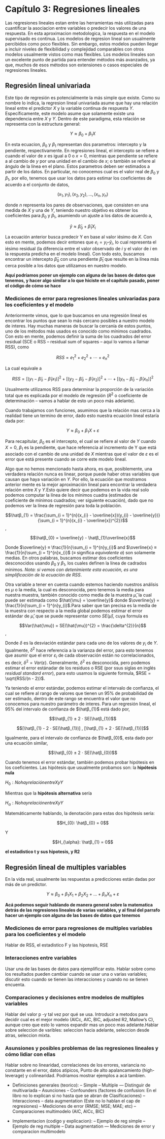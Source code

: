 # Capítulo 3: Regresiones lineales

Las regresiones lineales estan entre las herramientas más utilizadas para cuantificar la asociacion entre variables o predecir los valores de una respuesta. En esta aproximacion metodologica, la respuesta en el modelo supervisado es continua. Los modelos de regresion lineal son usualmente percibidos como poco flexibles. Sin embargo, estos modelos pueden llegar a incluir niveles de flexibilidad y complejidad comparables con otros modelos usualmente vistos como mas flexibles. Los modelos lineales son un excelente punto de partida para entender métodos más avanzados, ya que, muchos de esos métodos son extensiones o casos especiales de regresiones lineales.

## Regresión lineal univariada

Este tipo de regresión es potencialmente la más simple que existe. Como su nombre lo indica, la regresion lineal univariada asume que hay una relación lineal entre el predictor $X$ y la variable continua de respuesta $Y$. Específicamente, este modelo asume que solamente existe una dependencia entre $X$ y $Y$. Dentro de este paradigma, esta relación se representa con la estructura general:

$$Y ≈ β_{0} + β_{1}X$$

En esta ecuacion, $β_{0}$ y $β_{1}$ representan dos parametros: intercepto y la pendiente, respectivamente. En regresiones lineal, el intercepto se refiere a cuando el valor de $x$ es igual a $0$ o $x = 0$,  mientras que pendiente se refiere a al cambio de $y$ por una unidad en el cambio de $x$; o también se refiere al ángulo  de la línea en el plano. Estos parametros deben ser estimados a partir de los datos. En particular, no conocemos cual es el valor real de $β_{0}$ y $β_{1}$, por ello, tenemos que usar los datos para estimar los coeficientes de acuerdo a el conjunto de datos,

$$(x_1, y_1), (x_2, y_2), … , (x_n, y_n)$$

donde $n$ representa los pares de observaciones, que consisten en una medida de $X$ y una de $Y$, teniendo nuestro objetivo es obtener los coeficientes para $β_{0}$ y $β_{1}$, asumiendo un ajuste a los datos de acuerdo a, 

$$\hat{y} ≈ \hat{β}_{0} + \hat{β}_{1}X_{i}$$

La ecuación anterior busca predecir Y en base al valor iésimo de $X$. Con esto en mente, podemos decir entones que $e_{i} = y_{i} – \hat{y}_{i}$, lo cual representa el iésimo residual (la diferencia entre el valor observado de $i$ y el valor de $i$ en la respuesta predicha en el modelo lineal). Con todo esto, buscamos encontrar un intercepto $\hat{β}_{0}$ con una pendiente $\hat{β}_{1}$ que resulte en la línea más cerca posible a los datos que utilizamos en nuestro modelo. 

**Aquí podríamos poner un ejemplo con alguna de las bases de datos que tenemos, y hacer algo similar a lo que hiciste en el capitulo pasado, poner el código de cómo se hace**

### Mediciones de error para regresiones lineales univariadas para los coeficientes y el modelo

Anteriormente vimos, que lo que buscamos en una regresión lineal es encontrar los puntos que sean lo más cercano posibles a nuestro modelo de interes. Hay muchas maneras de buscar la cercanía de estos puntos, uno de los métodos más usados es conocido como mínimos cuadrados. Con esto en mente, podemos definir la suma de los cuadrados del error residual (SCE o RSS – residual sum of squares – aquí lo vamos a llamar RSS), como

$$RSS = e_{1}^{2} + e_{2}^{2} +⋯+ e_{n}^{2}$$

La cual equivale a

$$RSS=[(y_{1}-\hat{β}_{0}-\hat{β}_{1}x_{1})]^{2}+[(y_{2}-\hat{β}_{0}-\hat{β}_{1}x_{2})]^{2}+⋯+[(y_{n}-\hat{β}_{0}-\hat{β}_{1}x_{n})]^{2}$$

Usualmente utilizamos RSS para determinar la proporción de la variación total que es explicada por el modelo de regresión ($R^{2}$ o coeficiente de determinación – vamos a hablar de esto un poco más adelante).

Cuando trabajamos con funciones, asumimos que la relación mas cerca a la realidad tiene un termino de error, dado esto nuestra ecuación lineal estaría dada por:

$$Y ≈ β_{0} + β_{1}X + ε$$

Para recapitular, $β_{0}$ es el intercepto, el cual se refiere al valor de $Y$ cuando $X = 0$, $β_{1}$ es la pendiente, que hace referencia al incremento de Y que está asociado con el cambio de una unidad de $X$ mientras que el valor de $ε$ es el error que está presente cuando se corre este modelo lineal.

Algo que no hemos mencionado hasta ahora, es que, posiblemente, una verdadera relación nunca es linear, porque puede haber otras variables que causan que haya variación en $Y$. Por ello, la ecuación que mostramos anterior mente es la mejor aproximación lineal para encontrar la verdadera relación entre $X$ y $Y$.Esto quiere decir que podemos en la vida real solo podemos computar la línea de los mínimos cuadra (estimados de coeficiente de mínimos cuadrados; ver siguiente ecuación), dado que no podemos ver la línea de regresión para toda la población.

$$\hatβ_{1} = \frac{\sum_{i = 1}^{n}(x_{i} - \overline{x})(y_{i} - \overline{y})}{\sum_{i = 1}^{n}(x_{i} - \overline{x})^{2}}$$,

$$\hatβ_{0} = \overline{y} - \hatβ_{1}\overline{x}$$

Donde $\overline{y} ≡ \frac{1}{n}\sum_{i = 1}^{n}y_{i}$ and $\overline{x} ≡ \frac{1}{n}\sum_{i = 1}^{n}x_{i}$ ($≡$ significa *equivalente a*) son solamente medias. En otros palabras, buscamos estimar dos coeficientes desconocidos usando $β_{0}$ y $β_{1}$, los cuales definen la línea de cadrados mínimos. *Nota: si vemos con detenimiente esta ecuación, es una simplificación de la ecuación de RSS*.

Otra variable a tener en cuenta cuando estemos haciendo nuestros análisis es $\mu$ o la media, la cual es desconocida, pero tenemos la media para nuestra muestra, también conocido como media de la muestra $\hat{\mu}$, la cual puede ser estimada como $\hat{\mu} = \overline{y}$ donde $\overline{y} = \frac{1}{n}\sum_{i = 1}^{n}y_{i}$.Para saber que tan precisa es la media de la muestra con respecto a la media global podemos estimar el error estándar de $\hat{\mu}$, que se puede representar como $SE(\hat{\mu})$, cuya formula es

$$Var(\hat{\mu}) = SE(\hat{\mu})^{2} = \frac{\delta^{2}}{n}$$,

Donde $\delta$ es la desviación estándar para cada uno de los valores de $y_{i}$ de $Y$. Igualmente, $\delta^{2}$ hace referencia a la varianza del error, para esto tenemos que asumir que el error $ε_{i}$ de cada observación están no correlacionados, es decir, $\delta^{2} = Var(ε)$. Generalmente, $\delta^{2}$ es desconocida, pero podemos estimar el error estánadar de los residuos o RSE (por ssus siglas en inglés *residual standard error*), para esto usamos la siguiente formula, $RSE = \sqrt{RSS/(n - 2)}$.

Ya teniendo el error estándar, podemos estimar el intervalo de confianza, el cual se refiere al rango de valores que tienen un 95% de probabilidad de ser estimado, dentro de este rango se encuentra el valor que no conocemos para nuestro parámetro de interes. Para un regresión lineal, el 95% del intervalo de confianza de $\hatβ_{1}$ está dado por,

$$\hatβ_{1} ± 2 ⋅ SE(\hatβ_{1})$$

$$[\hatβ_{1} - 2 ⋅ SE(\hatβ_{1})]  ,  [\hatβ_{1} + 2 ⋅ SE(\hatβ_{1})]$$

Igualmente, para el intervalo de confianza de $\hatβ_{0}$, esta dado por una ecuación similar,

$$\hatβ_{0} ± 2 ⋅ SE(\hatβ_{0})$$

Cuando tenemos el error estándar, también podemos probar hipótesis en los coeficientes. Las hipótesis que usualmente probamos son: la **hipótesis nula**

$H_{0}: No hay relación entre X y Y$

Mientras que la **hipótesis alternativa** sería

$H_{\alpha}: No hay relación entre X y Y$

Matemáticamente hablando, la denotación para estas dos hipótesis sería:


$$H_{0}: \hatβ_{0} = 0$$

Y

$$H_{\alpha}: \hatβ_{1} = 0$$





**el estadistico t y sus hipotesis, y R2**
  
## Regresión lineal de multiples variables

En la vida real, usualmente las respuestas a predicciones están dadas por más de un predictor.

$$Y ≈ β_{0} + β_{1}X_{1} + β_{2}X_{2} + … + β_{n}X_{n} + ε$$

**Acá podemos seguir hablando de manera general sobre la matematica detrás de las regresiones lineales de varias variables, y al final del parrafo hacer un ejemplo con alguna de las bases de datos que tenemos**


### Mediciones de error para regresiones de multiples variables para los coeficientes y el modelo

Hablar de RSS, el estadistico F y las hipotesis, RSE

### Interacciones entre variables

Usar una de las bases de datos para ejemplificar esto. Hablar sobre como los resultados pueden cambiar cuando se usar una o varias variables; discutir esto cuando se tienen las interacciones y cuando no se tienen encuenta.

### Comparaciones y decisiones entre modelos de multiples variables

Hablar del valor p -y tal vez por qué se usa. Introducir a metodos para decidir cual es el mejor modelo (AICc, AIC, BIC, adjusted R2, Mallow's C), aunque creo que esto lo vamos expandir mas un poco mas adelante.Hablar sobre seleccion de varibles: seleccion hacia adelante, seleccion desde atras, seleccion mixta.

### Asunsiones y posibles problemas de las regresiones lineales y cómo lidiar con ellas

Hablar sobre no linearidad, correlaciones de los errores, variancia no constante en el error, datos atipicos, Punto de alto apalancamiento (high-leverage) y colinearidad. Podriamos mostrar ejemplos a acá tambien.


- Definiciones generales (teorico):
-- Simple
-- Multiple
--- Distinguir de multivariada
-- Asunciones
-- Confounders (factores de confusion: En el libro no lo explican si no hasta que se abran de Clasificaciones)
-- Interacciones
-- data augmentation (Este no lo hablan el cap de regresiones)
-- Mediciones de error (RMSE; MSE; MAE; etc)
-- Comparaciones multimodelo (AIC, AICc, BIC)

- Implementacion (codigo y explicacion):
-- Ejemplo de reg simple
-- Ejemplo de reg multiple
-- Data augmentation
--- Mediciones de error y comparacion multimodelo
